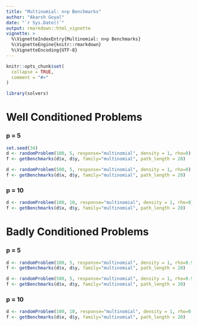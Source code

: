 ```yaml
---
title: "Multinomial: n>p Benchmarks"
author: "Akarsh Goyal"
date: "`r Sys.Date()`"
output: rmarkdown::html_vignette
vignette: >
  %\VignetteIndexEntry{Multinomial: n>p Benchmarks}
  %\VignetteEngine{knitr::rmarkdown}
  %\VignetteEncoding{UTF-8}
---
```


```r
knitr::opts_chunk$set(
  collapse = TRUE,
  comment = "#>"
)
```

```r
library(solvers)
```

# Well Conditioned Problems
### p = 5
```r
set.seed(34)
d <- randomProblem(100, 5, response="multinomial", density = 1, rho=0)
f <- getBenchmarks(d$x, d$y, family="multinomial", path_length = 20)
```

```r
d <- randomProblem(500, 5, response="multinomial", density = 1, rho=0)
f <- getBenchmarks(d$x, d$y, family="multinomial", path_length = 20)
```

### p = 10
```r
d <- randomProblem(100, 10, response="multinomial", density = 1, rho=0)
f <- getBenchmarks(d$x, d$y, family="multinomial", path_length = 20)
```


# Badly Conditioned Problems
### p = 5
```r
d <- randomProblem(100, 5, response="multinomial", density = 1, rho=0.95)
f <- getBenchmarks(d$x, d$y, family="multinomial", path_length = 20)
```

```r
d <- randomProblem(500, 5, response="multinomial", density = 1, rho=0.95)
f <- getBenchmarks(d$x, d$y, family="multinomial", path_length = 20)
```

### p = 10
```r
d <- randomProblem(100, 10, response="multinomial", density = 1, rho=0.95)
f <- getBenchmarks(d$x, d$y, family="multinomial", path_length = 20)
```